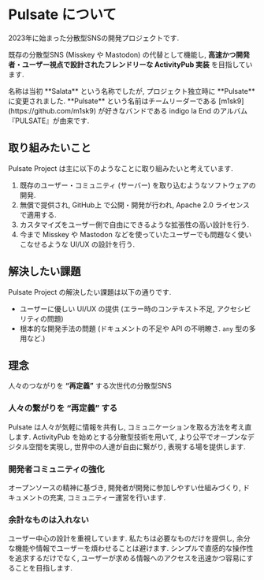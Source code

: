 
# Pulsate について

2023年に始まった分散型SNSの開発プロジェクトです.

既存の分散型SNS (Misskey や Mastodon) の代替として機能し, **高速かつ開発者・ユーザー視点で設計されたフレンドリーな ActivityPub 実装** を目指しています.

<Callout emoji="👾">
  名称は当初 **Salata** という名称でしたが, プロジェクト独立時に **Pulsate**
  に変更されました. **Pulsate** という名前はチームリーダーである
  [m1sk9](https://github.com/m1sk9) が好きなバンドである indigo la End
  のアルバム『PULSATE』が由来です.
</Callout>

## 取り組みたいこと

Pulsate Project は主に以下のようなことに取り組みたいと考えています.

1. 既存のユーザー・コミュニティ (サーバー) を取り込むようなソフトウェアの開発.
2. 無償で提供され, GitHub上 で公開・開発が行われ, Apache 2.0 ライセンス で適用する.
3. カスタマイズをユーザー側で自由にできるような拡張性の高い設計を行う.
4. 今まで Misskey や Mastodon などを使っていたユーザーでも問題なく使いこなせるような UI/UX の設計を行う.

## 解決したい課題

Pulsate Project の解決したい課題は以下の通りです.

- ユーザーに優しい UI/UX の提供 (エラー時のコンテキスト不足, アクセシビリティの問題)
- 根本的な開発手法の問題 (ドキュメントの不足や API の不明瞭さ. `any` 型の多用など.)

## 理念

人々のつながりを **“再定義”** する次世代の分散型SNS

### 人々の繋がりを “再定義” する

Pulsate は人々が気軽に情報を共有し, コミュニケーションを取る方法を考え直します.
ActivityPub を始めとする分散型技術を用いて, より公平でオープンなデジタル空間を実現し, 世界中の人達が自由に繋がり, 表現する場を提供します.

### 開発者コミュニティの強化

オープンソースの精神に基づき, 開発者が開発に参加しやすい仕組みづくり, ドキュメントの充実, コミュニティー運営を行います.

### 余計なものは入れない

ユーザー中心の設計を重視しています. 私たちは必要なものだけを提供し, 余分な機能や情報でユーザーを煩わせることは避けます.
シンプルで直感的な操作性を追求するだけでなく, ユーザーが求める情報へのアクセスを迅速かつ容易にすることを目指します.

